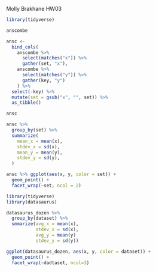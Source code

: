 Molly Brakhane
HW03




```r
library(tidyverse)
```

```r
anscombe
```

```r
ansc <-
  bind_cols(
    anscombe %>% 
      select(matches("x")) %>% 
      gather(set, "x"),
    anscombe %>% 
      select(matches("y")) %>% 
      gather(key, "y")
    ) %>% 
  select(-key) %>% 
  mutate(set = gsub("x", "", set)) %>% 
  as_tibble()
```

```r
ansc
```

```r
ansc %>% 
  group_by(set) %>% 
  summarize(
    mean_x = mean(x),
    stdev_x = sd(x),
    mean_y = mean(y),
    stdev_y = sd(y),
  )
```

```r
ansc %>% ggplot(aes(x, y, color = set)) +
  geom_point() +
  facet_wrap(~set, ncol = 2)
```

```r
library(tidyverse)
library(datasaurus)

datasaurus_dozen %>% 
  group_by(dataset) %>% 
  smmarize(avg_x = mean(x),
           stdev_x = sd(x),
           avg_y = mean(y)
           stdev_y = sd(y))

ggplot(datasaurus_dozen, aes(x, y, color = dataset)) +
  geom_point() +
  facet_wrap(~dadtaset, ncol=3)
```

